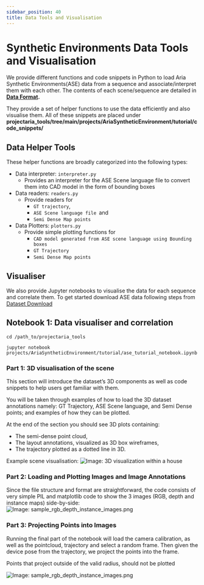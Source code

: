 ```yaml
---
sidebar_position: 40
title: Data Tools and Visualisation
---
```

# Synthetic Environments Data Tools and Visualisation

We provide different functions and code snippets in Python to load Aria Synthetic Environments(ASE) data from a sequence and associate/interpret them with each other. The contents of each scene/sequence are detailed in **[Data Format](ase_data_format).**

They provide a set of helper functions to use the data efficiently and also visualise them. All of these snippets are placed under  **projectaria_tools/tree/main/projects/AriaSyntheticEnvironment/tutorial/code_snippets/**


## Data Helper Tools

These helper functions are broadly categorized into the following types:


* Data interpreter: `interpreter.py`
    * Provides an interpreter for the ASE Scene language file to convert them into CAD model in the form of bounding boxes
* Data readers: `readers.py`
    * Provide readers for
        * `GT trajectory`,
        * `ASE Scene language file `and
        * `Semi Dense Map points`
* Data Plotters: `plotters.py`
    * Provide simple plotting functions for
        * `CAD model generated from ASE scene language using Bounding boxes`
        * `GT Trajectory`
        * `Semi Dense Map points`



## Visualiser

We also provide Jupyter notebooks to visualise the data for each sequence and correlate them. To get started download ASE data following steps from [Dataset Download](ase_download_dataset)

## Notebook 1: Data visualiser and correlation

```
cd /path_to/projectaria_tools

jupyter notebook projects/AriaSyntheticEnvironment/tutorial/ase_tutorial_notebook.ipynb
```

### Part 1: 3D visualisation of the scene
This section will introduce the dataset’s 3D components as well as code snippets to help users get familiar with them.

You will be taken through examples of how to load the 3D dataset annotations namely: GT Trajectory, ASE Scene language, and Semi Dense points; and examples of how they can be plotted.

At the end of the section you should see 3D plots containing:

* The semi-dense point cloud,
* The layout annotations, visualized as 3D box wireframes,
* The trajectory plotted as a dotted line in 3D.


 Example scene visualisation:
![Image: 3D visualization within a house](/img/open_datasets/aria_synthetic_environments_dataset/scene_visualisation.png)

### Part 2: Loading and Plotting Images and Image Annotations

Since the file structure and format are straightforward, the code consists of very simple PIL and matplotlib code to show the 3 images (RGB, depth and instance maps) side-by-side:
![Image: sample_rgb_depth_instance_images.png](/img/open_datasets/aria_synthetic_environments_dataset/sample_rgb_depth_instance_images.png)

### Part 3: Projecting Points into Images

Running the final part of the notebook will load the camera calibration, as well as the pointcloud, trajectory and select a random frame. Then given the device pose from the trajectory, we project the points into the frame.

Points that project outside of the valid radius, should not be plotted

![Image: sample_rgb_depth_instance_images.png](/img/open_datasets/aria_synthetic_environments_dataset/projecting_points.png)
